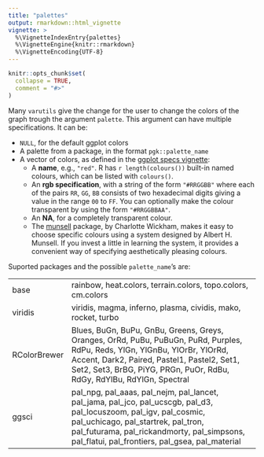 ```yaml
---
title: "palettes"
output: rmarkdown::html_vignette
vignette: >
  %\VignetteIndexEntry{palettes}
  %\VignetteEngine{knitr::rmarkdown}
  %\VignetteEncoding{UTF-8}
---
```


```r
knitr::opts_chunk$set(
  collapse = TRUE,
  comment = "#>"
)
```

Many `varutils` give the change for the user to change the colors of the graph trough the argument `palette`. This argument can have multiple specifications. It can be:

- `NULL`, for the default ggplot colors
- A palette from a package, in the format `pgk::palette_name`
- A vector of colors, as defined in the [ggplot specs vignette](https://cran.r-project.org/web/packages/ggplot2/vignettes/ggplot2-specs.html):
  - A __name__, e.g., `"red"`. R has `r length(colours())` built-in named colours, which can be listed with `colours()`.
  - An __rgb specification__, with a string of the form `"#RRGGBB"` where each of the pairs `RR`, `GG`, `BB` consists of two hexadecimal digits giving a value in the range `00` to `FF`. You can optionally make the colour transparent by using the form `"#RRGGBBAA"`.
  - An __NA__, for a completely transparent colour.
  - The [munsell](https://github.com/cwickham/munsell) package, by Charlotte Wickham, makes it easy to choose specific colours using a system designed by Albert H. Munsell. If you invest a little in learning the system, it provides a convenient way of specifying aesthetically pleasing colours.
  
Suported packages and the possible `palette_name`'s are:

-------------- ---------------------------------------------------------------------------------------------------------------------------------------------------------------------------------------------------------------------------------------------------------
base           rainbow, heat.colors, terrain.colors, topo.colors, cm.colors
viridis        viridis, magma, inferno, plasma, cividis, mako, rocket, turbo
RColorBrewer   Blues, BuGn, BuPu, GnBu, Greens, Greys, Oranges, OrRd, PuBu, PuBuGn, PuRd, Purples, RdPu, Reds, YlGn, YlGnBu, YlOrBr, YlOrRd, Accent, Dark2, Paired, Pastel1, Pastel2, Set1, Set2, Set3, BrBG, PiYG, PRGn, PuOr, RdBu, RdGy, RdYlBu, RdYlGn, Spectral     
ggsci          pal_npg, pal_aaas, pal_nejm, pal_lancet, pal_jama, pal_jco, pal_ucscgb, pal_d3, pal_locuszoom, pal_igv, pal_cosmic, pal_uchicago, pal_startrek, pal_tron, pal_futurama, pal_rickandmorty, pal_simpsons, pal_flatui, pal_frontiers, pal_gsea, pal_material 
-------------- ---------------------------------------------------------------------------------------------------------------------------------------------------------------------------------------------------------------------------------------------------------
